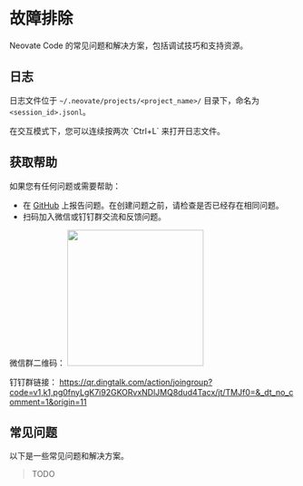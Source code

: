 
# 故障排除

Neovate Code 的常见问题和解决方案，包括调试技巧和支持资源。

## 日志

日志文件位于 `~/.neovate/projects/<project_name>/` 目录下，命名为 `<session_id>.jsonl`。

<Callout type="info">
  在交互模式下，您可以连续按两次 `Ctrl+L` 来打开日志文件。
</Callout>

## 获取帮助

如果您有任何问题或需要帮助：

- 在 [GitHub](https://github.com/neovateai/neovate-code/issues) 上报告问题。在创建问题之前，请检查是否已经存在相同问题。
- 扫码加入微信或钉钉群交流和反馈问题。

微信群二维码：
<img src="https://mdn.alipayobjects.com/huamei_h9478t/afts/img/586gQYqhyhoAAAAAUqAAAAgADhqBAQFr/original" width="240" />

钉钉群链接：
https://qr.dingtalk.com/action/joingroup?code=v1,k1,pg0fnyLgK7i92GKORvxNDlJMQ8dud4Tacx/jt/TMJf0=&_dt_no_comment=1&origin=11

## 常见问题

以下是一些常见问题和解决方案。

> TODO
